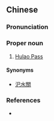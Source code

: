 {{also|虎牢关}}
==Chinese==
{{zh-forms|s=虎牢关|type=21}}

===Pronunciation===
{{zh-pron
|m=Hǔláo Guān
|cat=pn
}}

===Proper noun===
{{zh-proper noun}}

# {{lb|zh|archaic}} [[w:Hulao Pass|Hulao Pass]]

====Synonyms====
* [[汜水關]]

===References===
* {{cite-book
|last=Luo
|first=Guanzhong
|authorlink=w:Luo Guanzhong
|coauthors=
|year=
|title=Annotated [[w:Romance of the Three Kingdoms/Chapter 5#13|Romance of the Three Kingdoms/Chapter 5]], page 70, note 23
|language=Mandarin
|publisher=
|location=
|isbn=957911305X
}}